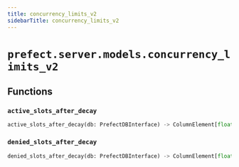 ```yaml
---
title: concurrency_limits_v2
sidebarTitle: concurrency_limits_v2
---
```


# `prefect.server.models.concurrency_limits_v2`

## Functions

### `active_slots_after_decay` <sup><a href="https://github.com/prefecthq/prefect/blob/main/src/prefect/server/models/concurrency_limits_v2.py#L12"><Icon icon="github" size="14" /></a></sup>

```python
active_slots_after_decay(db: PrefectDBInterface) -> ColumnElement[float]
```

### `denied_slots_after_decay` <sup><a href="https://github.com/prefecthq/prefect/blob/main/src/prefect/server/models/concurrency_limits_v2.py#L24"><Icon icon="github" size="14" /></a></sup>

```python
denied_slots_after_decay(db: PrefectDBInterface) -> ColumnElement[float]
```
